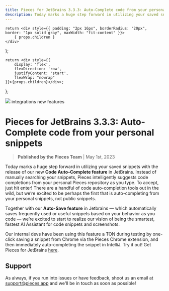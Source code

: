 ```yaml
---
title: Pieces for JetBrains 3.3.3: Auto-Complete code from your personal snippets
description: Today marks a huge step forward in utilizing your saved snippets with the release of our new Code Auto-Complete feature in JetBrains. Instead of manually searching your snippets, Pieces intelligently suggests code completions from your personal Pieces repository as you type. To accept, just hit enter!
---
```


    return <div style={{ padding: "2px 16px", borderRadius: "20px", border: "1px solid gray", maxWidth: "fit-content" }}>
        { props.children }
    </div>
};

    return <div style={{
        display: 'flex',
        flexDirection: 'row',
        justifyContent: 'start',
        flexWrap: "nowrap"
    }}>{props.children}</div>;
};

<link rel="canonical" href="https://code.pieces.app/updates/pieces-for-jetbrains-3-3-3-auto-complete-code-from-your-personal-snippets" />

![](https://uploads-ssl.webflow.com/6143afec68f555387049efb3/630d7294cca57f01bb606e56_ezgif_com-gif-maker22_cfe8e9eab2c36a95b7382e30feb52731_2000.png)
<GridFlexRow><Tag>integrations</Tag> <Tag>new features</Tag></GridFlexRow>

# Pieces for JetBrains 3.3.3: Auto-Complete code from your personal snippets
> **Published by the Pieces Team** | May 1st, 2023

Today marks a huge step forward in utilizing your saved snippets with the release of our new <strong>Code Auto-Complete feature</strong> in JetBrains. Instead of manually searching your snippets, Pieces intelligently suggests code completions from your personal Pieces repository as you type. To accept, just hit enter!
There are a handful of code auto-completion tools out in the wild, but we’re excited to be perhaps the first that is auto-completing from your personal snippets, not public snippets.

Together with our <strong>Auto-Save feature</strong> in Jetbrains — which automatically saves frequently used or useful snippets based on your behavior as you code — we’re excited to start to realize our vision of being the smartest, fastest AI Assistant for code snippets and screenshots.

Our internal devs have been using this feature a TON during testing by one-click saving a snippet from Chrome via the Pieces Chrome extension, and then immediately auto-completing the snippet in IntelliJ.
Try it out! Get Pieces for JetBrains <a href="https://plugins.jetbrains.com/plugin/17328-pieces" target="_blank" rel="noopener noreferrer">here</a>.

## Support
As always, if you run into issues or have feedback, shoot us an email at support@pieces.app and we'll be in touch as soon as possible!
